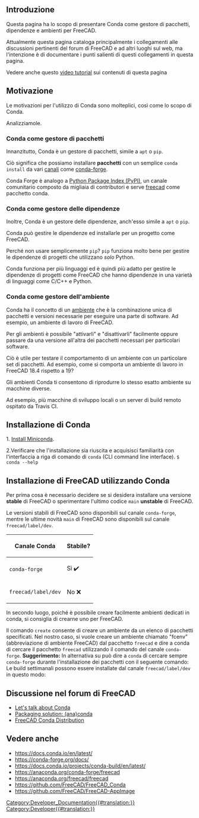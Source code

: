 <languages/>

<span id="Introduction"></span>
==Introduzione==

{{TOCright}}

Questa pagina ha lo scopo di presentare Conda come gestore di pacchetti, dipendenze e ambienti per FreeCAD.

Attualmente questa pagina cataloga principalmente i collegamenti alle discussioni pertinenti del forum di FreeCAD e ad altri luoghi sul web, ma l'intenzione è di documentare i punti salienti di questi collegamenti in questa pagina.

Vedere anche questo [https://www.youtube.com/watch?v=sCs8xlrw2nM video tutorial] sui contenuti di questa pagina

<span id="Motivation"></span>
==Motivazione==

Le motivazioni per l'utilizzo di Conda sono molteplici, così come lo scopo di Conda.

Analizziamole.

<span id="Conda_as_a_Package_Manager"></span>
===Conda come gestore di pacchetti===

Innanzitutto, Conda è un gestore di pacchetti, simile a <code>apt</code> o <code>pip</code>.

Ciò significa che possiamo installare '''pacchetti''' con un semplice <code>conda install</code> da vari [https://docs.conda.io/projects/conda/en/latest/user-guide/concepts/channels.html#what-is-a-conda-channel canali] come [https://conda-forge.org/ conda-forge].

Conda Forge è analogo a [https://pypi.org/ Python Package Index (PyPI)], un canale comunitario composto da migliaia di contributori e serve [https://anaconda.org/conda-forge/freecad freecad] come pacchetto conda.

<span id="Conda_as_a_Dependency_Manager"></span>
===Conda come gestore delle dipendenze===

Inoltre, Conda è un gestore delle dipendenze, anch'esso simile a <code>apt</code> o <code>pip</code>.

Conda può gestire le dipendenze ed installarle per un progetto come FreeCAD.

Perché non usare semplicemente <code>pip</code>? <code>pip</code> funziona molto bene per gestire le dipendenze di progetti che utilizzano ''solo'' Python.

Conda funziona per più linguaggi ed è quindi più adatto per gestire le dipendenze di progetti come FreeCAD che hanno dipendenze in una varietà di linguaggi come C/C++ e Python.

<span id="Conda_as_a_Environment_Manager"></span>
===Conda come gestore dell'ambiente===

Conda ha il concetto di un [https://docs.conda.io/projects/conda/en/latest/user-guide/concepts/environments.html ambiente] che è la combinazione unica di pacchetti e versioni necessarie per eseguire una parte di software. Ad esempio, un ambiente di lavoro di FreeCAD.

Per gli ambienti è possibile "attivarli" e "disattivarli" facilmente oppure passare da una versione all'altra dei pacchetti necessari per particolari software.

Ciò è utile per testare il comportamento di un ambiente con un particolare set di pacchetti. Ad esempio, come si comporta un ambiente di lavoro in FreeCAD 18.4 rispetto a 19?

Gli ambienti Conda ti consentono di riprodurre lo stesso esatto ambiente su macchine diverse.

Ad esempio, più macchine di sviluppo locali o un server di build remoto ospitato da Travis CI.

<span id="Installing_Conda"></span>
==Installazione di Conda==

1. [https://docs.conda.io/en/latest/miniconda.html Install Miniconda].

2.Verificare che l'installazione sia riuscita e acquisisci familiarità con l'interfaccia a riga di comando di <code>conda</code> (CLI command line interface).
<code>
$ conda --help
</code>
<span id="Installing_FreeCAD_Using_Conda"></span>
==Installazione di FreeCAD utilizzando Conda==

Per prima cosa è necessario decidere se si desidera installare una versione '''stable''' di FreeCAD o sperimentare l'ultimo codice <code>main</code> '''unstable''' di FreeCAD.

Le versioni stabili di FreeCAD sono disponibili sul canale <code>conda-forge</code>, mentre le ultime novità <code>main</code> di FreeCAD sono disponibili sul canale <code>freecad/label/dev</code>.

{| class="wikitable"
|-
! Canale Conda !! Stabile?
|-
| <code>conda-forge</code> || Sì ✔️
|-
| <code>freecad/label/dev</code> || No ❌
|}

In secondo luogo, poiché è possibile creare facilmente ambienti dedicati in conda, si consiglia di crearne uno per FreeCAD.

Il comando <code>create</code> consente di creare un ambiente da un elenco di pacchetti specificati. Nel nostro caso, si vuole creare un ambiente chiamato "fcenv" (abbreviazione di ambiente FreeCAD) dal pacchetto <code>freecad</code> e dire a conda di cercare il pacchetto <code>freecad</code> utilizzando il comando del canale <code>conda-forge</code>.
{{Code|code=
conda create --name fcenv --channel conda-forge freecad
}}
'''Suggerimento:''' In alternativa su può dire a <code>conda</code> di cercare sempre <code>conda-forge</code> durante l'installazione dei pacchetti con il seguente comando:
{{Code|code=
conda config --add channels conda-forge
}}
Le build settimanali possono essere installate dal canale <code>freecad/label/dev</code> in questo modo:
{{Code|code=
conda create --name fcenv-dev --channel freecad/label/dev freecad
}}

<span id="FreeCAD_Forum_Discussion"></span>
==Discussione nel forum di FreeCAD==

<div class="mw-translate-fuzzy">
* [https://forum.freecadweb.org/viewtopic.php?t=39656 Let's talk about Conda]
* [https://forum.freecadweb.org/viewtopic.php?f=10&t=15197 Packaging solution: (ana)conda]
* [https://forum.freecadweb.org/viewtopic.php?f=8&t=45582 FreeCAD Conda Distribution]
</div>

<span id="See_Also"></span>
==Vedere anche==

* https://docs.conda.io/en/latest/
* https://conda-forge.org/docs/
* https://docs.conda.io/projects/conda-build/en/latest/
* https://anaconda.org/conda-forge/freecad
* https://anaconda.org/freecad/freecad
* https://github.com/FreeCAD/FreeCAD_Conda
* https://github.com/FreeCAD/FreeCAD-AppImage

[[Category:Developer_Documentation{{#translation:}}]]
[[Category:Developer{{#translation:}}]]